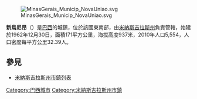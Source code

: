 [[Image:MinasGerais_Municip_NovaUniao.svg|thumb]]

'''新烏尼昂'''（{{lang-pt|Nova União}}）是[[巴西|巴西]]的城鎮，位於該國東南部，由[[米納斯吉拉斯州|米納斯吉拉斯州]]負責管轄，始建於1962年12月30日，面積171平方公里，海拔高度937米，2010年人口5,554，人口密度每平方公里32.39人。

== 參見 ==
* [[米納斯吉拉斯州市鎮列表|米納斯吉拉斯州市鎮列表]]

{{coord|19|41|24|S|43|34|48|W|source:vowiki_region:BR|display=title}}

[[Category:巴西城市|Category:巴西城市]]
[[Category:米納斯吉拉斯州市鎮|Category:米納斯吉拉斯州市鎮]]


{{Brazil-geo-stub}}
{{米納斯吉拉斯州市鎮}}